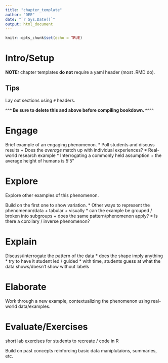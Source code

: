 ```yaml
---
title: "chapter_template"
author: "DEE"
date: "`r Sys.Date()`"
output: html_document
---
```


```r
knitr::opts_chunk$set(echo = TRUE)
```

# Intro/Setup

**NOTE:** chapter templates **do not** require a yaml header (most .RMD do). 


## Tips

Lay out sections using `#` headers.

**^^^ Be sure to delete this and above before compiling bookdown. ^^^^**


# Engage

Brief example of an engaging phenomenon.
  * Poll students and discuss results
    + Does the *average* match up with individual experiences?
  * Real-world research example
  * Interrogating a commonly held assumption
    + the average height of humans is 5'5"


# Explore

Explore other examples of this phenomenon.


Build on the first one to show variation.
  * Other ways to represent the phenomenon/data
    + tabular
    + visually
  * can the example be grouped / broken into subgroups
    + does the same pattern/phenomenon apply?
  * Is there a corollary / inverse phenomenon?


# Explain


Discuss/interrogate the pattern of the data
  * does the shape imply anything
  * try to have it student led / guided
  * with time, students guess at what the data shows/doesn't show without labels

# Elaborate

Work through a new example, contextualizing the phenomenon using real-world data/examples.


# Evaluate/Exercises

 short lab exercises for students to recreate / code in R
 
 Build on past concepts reinforcing basic data maniplutaions, summaries, etc.

